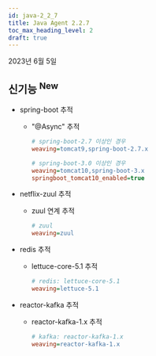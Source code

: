```yaml
---
id: java-2_2_7
title: Java Agent 2.2.7
toc_max_heading_level: 2
draft: true
---
```


2023년 6월 5일

## 신기능 <sup><Status>New</Status></sup>

- spring-boot 추적
  
  - "@Async" 추적
        
    ```ini title='whatap.conf'
    # spring-boot-2.7 이상인 경우
    weaving=tomcat9,spring-boot-2.7.x
    
    # spring-boot-3.0 이상인 경우
    weaving=tomcat10,spring-boot-3.x
    springboot_tomcat10_enabled=true
    ```
        
- netflix-zuul 추적
  
  - zuul 연계 추적
        
    ```ini title='whatap.conf'
    # zuul
    weaving=zuul
    ```
        
- redis 추적
  
  - lettuce-core-5.1 추적
        
    ```ini title='whatap.conf'
    # redis: lettuce-core-5.1
    weaving=lettuce-5.1
    ```
        
- reactor-kafka 추적
  
  - reactor-kafka-1.x 추적

    ```ini title='whatap.conf'
    # kafka: reactor-kafka-1.x
    weaving=reactor-kafka-1.x
    ```